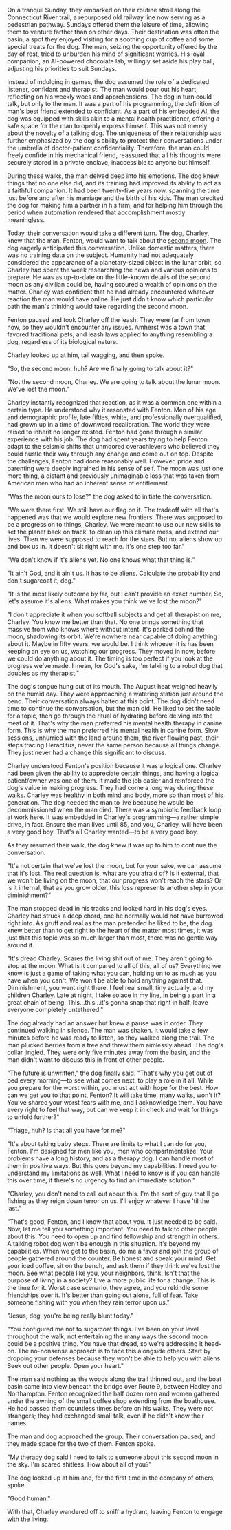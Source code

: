 On a tranquil Sunday, they embarked on their routine stroll along the Connecticut River trail, a repurposed old railway line now serving as a pedestrian pathway. Sundays offered them the leisure of time, allowing them to venture farther than on other days. Their destination was often the basin, a spot they enjoyed visiting for a soothing cup of coffee and some special treats for the dog. The man, seizing the opportunity offered by the day of rest, tried to unburden his mind of significant worries. His loyal companion, an AI-powered chocolate lab, willingly set aside his play ball, adjusting his priorities to suit Sundays.

Instead of indulging in games, the dog assumed the role of a dedicated listener, confidant and therapist. The man would pour out his heart, reflecting on his weekly woes and apprehensions. The dog in turn could talk, but only to the man. It was a part of his programming, the definition of man's best friend extended to confidant. As a part of his embedded AI, the dog was equipped with skills akin to a mental health practitioner, offering a safe space for the man to openly express himself. This was not merely about the novelty of a talking dog. The uniqueness of their relationship was further emphasized by the dog's ability to protect their conversations under the umbrella of doctor-patient confidentiality. Therefore, the man could freely confide in his mechanical friend, reassured that all his thoughts were securely stored in a private enclave, inaccessible to anyone but himself.

During these walks, the man delved deep into his emotions. The dog knew things that no one else did, and its training had improved its ability to act as a faithful companion. It had been twenty-five years now, spanning the time just before and after his marriage and the birth of his kids. The man credited the dog for making him a partner in his firm, and for helping him through the period when automation rendered that accomplishment mostly meaningless.

Today, their conversation would take a different turn. The dog, Charley, knew that the man, Fenton, would want to talk about the [second moon](second-moon). The dog eagerly anticipated this conversation. Unlike domestic matters, there was no training data on the subject. Humanity had not adequately considered the appearance of a planetary-sized object in the lunar orbit, so Charley had spent the week researching the news and various opinions to prepare. He was as up-to-date on the little-known details of the second moon as any civilian could be, having scoured a wealth of opinions on the matter. Charley was confident that he had already encountered whatever reaction the man would have online. He just didn't know which particular path the man's thinking would take regarding the second moon.

Fenton paused and took Charley off the leash. They were far from town now, so they wouldn't encounter any issues. Amherst was a town that favored traditional pets, and leash laws applied to anything resembling a dog, regardless of its biological nature.

Charley looked up at him, tail wagging, and then spoke.

"So, the second moon, huh? Are we finally going to talk about it?"

"Not the second moon, Charley. We are going to talk about the lunar moon. We've lost the moon."

Charley instantly recognized that reaction, as it was a common one within a certain type. He understood why it resonated with Fenton. Men of his age and demographic profile, late fifties, white, and professionally overqualified, had grown up in a time of downward recalibration. The world they were raised to inherit no longer existed. Fenton had gone through a similar experience with his job. The dog had spent years trying to help Fenton adapt to the seismic shifts that unmoored overachievers who believed they could hustle their way through any change and come out on top. Despite the challenges, Fenton had done reasonably well. However, pride and parenting were deeply ingrained in his sense of self. The moon was just one more thing, a distant and previously unimaginable loss that was taken from American men who had an inherent sense of entitlement.

"Was the moon ours to lose?" the dog asked to initiate the conversation.

"We were there first. We still have our flag on it. The tradeoff with all that's happened was that we would explore new frontiers. There was supposed to be a progression to things, Charley. We were meant to use our new skills to set the planet back on track, to clean up this climate mess, and extend our lives. Then we were supposed to reach for the stars. But no, aliens show up and box us in. It doesn't sit right with me. It's one step too far."

"We don't know if it's aliens yet. No one knows what that thing is."

"It ain't God, and it ain't us. It has to be aliens. Calculate the probability and don't sugarcoat it, dog."

"It is the most likely outcome by far, but I can't provide an exact number. So, let's assume it's aliens. What makes you think we've lost the moon?"

"I don't appreciate it when you softball subjects and get all therapist on me, Charley. You know me better than that. No one brings something that massive from who knows where without intent. It's parked behind the moon, shadowing its orbit. We're nowhere near capable of doing anything about it. Maybe in fifty years, we would be. I think whoever it is has been keeping an eye on us, watching our progress. They moved in now, before we could do anything about it. The timing is too perfect if you look at the progress we've made. I mean, for God's sake, I'm talking to a robot dog that doubles as my therapist."

The dog's tongue hung out of its mouth. The August heat weighed heavily on the humid day. They were approaching a watering station just around the bend. Their conversation always halted at this point. The dog didn't need time to continue the conversation, but the man did. He liked to set the table for a topic, then go through the ritual of hydrating before delving into the meat of it. That's why the man preferred his mental health therapy in canine form. This is why the man preferred his mental health in canine form. Slow sessions, unhurried with the land around them, the river flowing past, their steps tracing Heraclitus, never the same person because all things change. They just never had a change this significant to discuss.

Charley understood Fenton's position because it was a logical one. Charley had been given the ability to appreciate certain things, and having a logical patient/owner was one of them. It made the job easier and reinforced the dog's value in making progress. They had come a long way during these walks. Charley was healthy in both mind and body, more so than most of his generation. The dog needed the man to live because he would be decommissioned when the man died. There was a symbiotic feedback loop at work here. It was embedded in Charley's programming—a rather simple drive, in fact. Ensure the man lives until 85, and you, Charley, will have been a very good boy. That's all Charley wanted—to be a very good boy.

As they resumed their walk, the dog knew it was up to him to continue the conversation.

"It's not certain that we've lost the moon, but for your sake, we can assume that it's lost. The real question is, what are you afraid of? Is it external, that we won't be living on the moon, that our progress won't reach the stars? Or is it internal, that as you grow older, this loss represents another step in your diminishment?"

The man stopped dead in his tracks and looked hard in his dog's eyes. Charley had struck a deep chord, one he normally would not have burrowed right into. As gruff and real as the man pretended he liked to be, the dog knew better than to get right to the heart of the matter most times, it was just that this topic was so much larger than most, there was no gentle way around it.

"It's dread Charley. Scares the living shit out of me. They aren't going to stop at the moon. What is it compared to all of this, all of us? Everything we know is just a game of taking what you can, holding on to as much as you have when you can't. We won't be able to hold anything against that. Diminishment, you went right there. I feel real small, tiny actually, and my children Charley. Late at night, I take solace in my line, in being a part in a great chain of being. This...this...it's gonna snap that right in half, leave everyone completely untethered."

The dog already had an answer but knew a pause was in order. They continued walking in silence. The man was shaken. It would take a few minutes before he was ready to listen, so they walked along the trail. The man plucked berries from a tree and threw them aimlessly ahead. The dog's collar jingled. They were only five minutes away from the basin, and the man didn't want to discuss this in front of other people.

"The future is unwritten," the dog finally said. "That's why you get out of bed every morning—to see what comes next, to play a role in it all. While you prepare for the worst within, you must act with hope for the best. How can we get you to that point, Fenton? It will take time, many walks, won't it? You've shared your worst fears with me, and I acknowledge them. You have every right to feel that way, but can we keep it in check and wait for things to unfold further?"

"Triage, huh? Is that all you have for me?"

"It's about taking baby steps. There are limits to what I can do for you, Fenton. I'm designed for men like you, men who compartmentalize. Your problems have a long history, and as a therapy dog, I can handle most of them in positive ways. But this goes beyond my capabilities. I need you to understand my limitations as well. What I need to know is if you can handle this over time, if there's no urgency to find an immediate solution."

"Charley, you don't need to call out about this. I'm the sort of guy that'll go fishing as they reign down terror on us. I'll enjoy whatever I have 'til the last."

"That's good, Fenton, and I know that about you. It just needed to be said. Now, let me tell you something important. You need to talk to other people about this. You need to open up and find fellowship and strength in others. A talking robot dog won't be enough in this situation. It's beyond my capabilities. When we get to the basin, do me a favor and join the group of people gathered around the counter. Be honest and speak your mind. Get your iced coffee, sit on the bench, and ask them if they think we've lost the moon. See what people like you, your neighbors, think. Isn't that the purpose of living in a society? Live a more public life for a change. This is the time for it. Worst case scenario, they agree, and you rekindle some friendships over it. It's better than going out alone, full of fear. Take someone fishing with you when they rain terror upon us."

"Jesus, dog, you're being really blunt today."

"You configured me not to sugarcoat things. I've been on your level throughout the walk, not entertaining the many ways the second moon could be a positive thing. You have that dread, so we're addressing it head-on. The no-nonsense approach is to face this alongside others. Start by dropping your defenses because they won't be able to help you with aliens. Seek out other people. Open your heart."

The man said nothing as the woods along the trail thinned out, and the boat basin came into view beneath the bridge over Route 9, between Hadley and Northampton. Fenton recognized the half dozen men and women gathered under the awning of the small coffee shop extending from the boathouse. He had passed them countless times before on his walks. They were not strangers; they had exchanged small talk, even if he didn't know their names.

The man and dog approached the group. Their conversation paused, and they made space for the two of them. Fenton spoke.

"My therapy dog said I need to talk to someone about this second moon in the sky. I'm scared shitless. How about all of you?"

The dog looked up at him and, for the first time in the company of others, spoke.

"Good human."

With that, Charley wandered off to sniff a hydrant, leaving Fenton to engage with the living.

